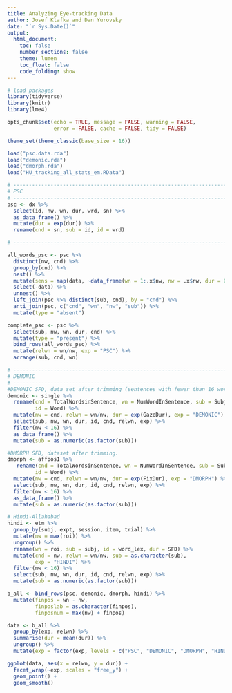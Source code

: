 ```yaml
---
title: Analyzing Eye-tracking Data
author: Josef Klafka and Dan Yurovsky
date: "`r Sys.Date()`"
output: 
  html_document:
    toc: false
    number_sections: false
    theme: lumen
    toc_float: false
    code_folding: show 
---
```


```r
# load packages
library(tidyverse)
library(knitr)
library(lme4)

opts_chunk$set(echo = TRUE, message = FALSE, warning = FALSE, 
               error = FALSE, cache = FALSE, tidy = FALSE)

theme_set(theme_classic(base_size = 16))
```

```r
load("psc.data.rda")
load("demonic.rda") 
load("dmorph.rda")
load("HU_tracking_all_stats_em.RData")
```

```r
# ------------------------------------------------------------------------------
# PSC
# ------------------------------------------------------------------------------
psc <- dx %>%
  select(id, nw, wn, dur, wrd, sn) %>%
  as_data_frame() %>%
  mutate(dur = exp(dur)) %>%
  rename(cnd = sn, sub = id, id = wrd)

# ------------------------------------------------------------------------------

all_words_psc <- psc %>%
  distinct(nw, cnd) %>%
  group_by(cnd) %>%
  nest() %>%
  mutate(sens = map(data, ~data_frame(wn = 1:.x$nw, nw = .x$nw, dur = 0))) %>%
  select(-data) %>%
  unnest() %>%
  left_join(psc %>% distinct(sub, cnd), by = "cnd") %>%
  anti_join(psc, c("cnd", "wn", "nw", "sub")) %>%
  mutate(type = "absent")

complete_psc <- psc %>%
  select(sub, nw, wn, dur, cnd) %>%
  mutate(type = "present") %>%
  bind_rows(all_words_psc) %>%
  mutate(relwn = wn/nw, exp = "PSC") %>%
  arrange(sub, cnd, wn)

# ------------------------------------------------------------------------------
# DEMONIC
# ------------------------------------------------------------------------------
#DEMONIC SFD, data set after trimming (sentences with fewer than 16 words, extra short and long fixations removed, etc)
demonic <- single %>%
  rename(cnd = TotalWordsinSentence, wn = NumWordInSentence, sub = Subject, 
         id = Word) %>%
  mutate(nw = cnd, relwn = wn/nw, dur = exp(GazeDur), exp = "DEMONIC") %>%
  select(sub, nw, wn, dur, id, cnd, relwn, exp) %>%
  filter(nw < 16) %>%
  as_data_frame() %>%
  mutate(sub = as.numeric(as.factor(sub)))

#DMORPH SFD, dataset after trimming.
dmorph <- affpos1 %>%
   rename(cnd = TotalWordsinSentence, wn = NumWordInSentence, sub = Subject, 
         id = Word) %>%
  mutate(nw = cnd, relwn = wn/nw, dur = exp(FixDur), exp = "DMORPH") %>%
  select(sub, nw, wn, dur, id, cnd, relwn, exp) %>%
  filter(nw < 16) %>%
  as_data_frame() %>%
  mutate(sub = as.numeric(as.factor(sub)))

# Hindi-Allahabad 
hindi <- etm %>%
  group_by(subj, expt, session, item, trial) %>%
  mutate(nw = max(roi)) %>%
  ungroup() %>%
  rename(wn = roi, sub = subj, id = word_lex, dur = SFD) %>%
  mutate(cnd = nw, relwn = wn/nw, sub = as.character(sub),
         exp = "HINDI") %>%
  filter(nw < 16) %>%
  select(sub, nw, wn, dur, id, cnd, relwn, exp) %>%
  mutate(sub = as.numeric(as.factor(sub)))
```

```r
b_all <- bind_rows(psc, demonic, dmorph, hindi) %>%
  mutate(finpos = wn - nw,
         finposlab = as.character(finpos),
         finposnum = max(nw) + finpos)
```

```r
data <- b_all %>%
  group_by(exp, relwn) %>%
  summarise(dur = mean(dur)) %>%
  ungroup() %>%
  mutate(exp = factor(exp, levels = c("PSC", "DEMONIC", "DMORPH", "HINDI")))

ggplot(data, aes(x = relwn, y = dur)) + 
  facet_wrap(~exp, scales = "free_y") + 
  geom_point() + 
  geom_smooth()

```